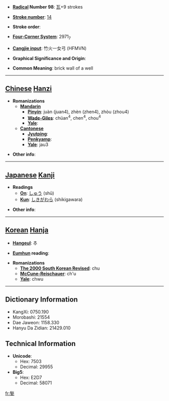 * '''[[Wiktionary:Chinese radical index| Radical]] Number 98''': [[Wiktionary:Chinese radical index 瓦|瓦]]+9 strokes

* '''[[Wiktionary:Chinese total strokes index|Stroke number]]''': [[Wiktionary:Chinese total strokes index 14|14]]

* '''Stroke order''': 

* '''[[Wiktionary:Chinese four corner index|Four-Corner System]]''': 2971<sub>7</sub>

* '''[[Wiktionary:Chinese Cangjie index|Cangjie input]]''': 竹火一女弓 (HFMVN)

* '''Graphical Significance and Origin''': 

* '''Common Meaning''': brick wall of a well

----

== [[Chinese]] [[Hanzi]] ==

* '''Romanizations'''
** '''[[Mandarin]]'''
*** '''[[Pinyin]]''': juàn (juan4), zhèn (zhen4), zhòu (zhou4)
*** '''[[Wade-Giles]]''': chüan<sup>4</sup>, chen<sup>4</sup>, chou<sup>4</sup>
*** '''[[Yale]]''': 
** '''[[Cantonese]]'''
*** '''[[Jyutping]]''':
*** '''[[Penkyamp]]''': 
*** '''[[Yale]]''': jau3

* '''Other info''': 

----

== [[Japanese]] [[Kanji]] ==

* '''Readings'''
** '''[[On]]''': [[しゅう]] (shū)
** '''[[Kun]]''': [[しきがわら]] (shikigawara)

* '''Other info''':  

----

== [[Korean]] [[Hanja]] ==

* '''[[Hangeul]]''': 추

* '''[[Eumhun]] reading''': 

* '''Romanizations'''
** '''[[The 2000 South Korean Revised Romanization|The 2000 South Korean Revised]]''': chu
** '''[[McCune-Reischauer]]''': ch'u
** '''[[Yale]]''': chwu

----

== Dictionary Information ==

* KangXi: 0750.190
* Morobashi: 21554
* Dae Jaweon: 1158.330
* Hanyu Da Zidian: 21429.010

== Technical Information ==

* '''Unicode''':
** Hex: 7503
** Decimal: 29955
* '''Big5''':
** Hex: E2D7
** Decimal: 58071

[[fr:甃]]
